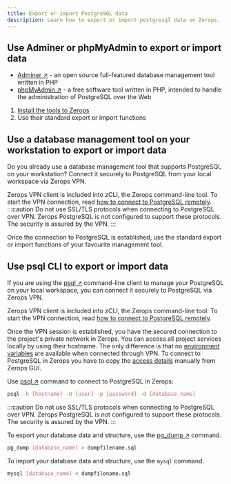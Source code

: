 ```yaml
---
title: Export or import PostgreSQL data
description: Learn how to export or import postgresql data on Zerops.
---
```


## Use Adminer or phpMyAdmin to export or import data
* [Adminer ↗](https://www.adminer.org) - an open source full-featured database management tool written in PHP
* [phpMyAdmin ↗](https://www.phpmyadmin.net) - a free software tool written in PHP, intended to handle the administration of PostgreSQL over the Web

1. [Install the tools to Zerops](/postgresql/how-to/manage#installing-management-tools)
2. Use their standard export or import functions

## Use a database management tool on your workstation to export or import data

Do you already use a database management tool that supports PostgreSQL on your workstation? Connect it securely to PostgreSQL from your local workspace via Zerops VPN.

Zerops VPN client is included into zCLI, the Zerops command-line tool. To start the VPN connection, read [how to connect to PostgreSQL remotely](/postgresql/how-to/connect#connect-remotely).
:::caution
Do not use SSL/TLS protocols when connecting to PostgreSQL over VPN. Zerops PostgreSQL is not configured to support these protocols. The security is assured by the VPN.
:::

Once the connection to PostgreSQL is established, use the standard export or import functions of your favourite management tool.

## Use psql CLI to export or import data

If you are using the [psql ↗](https://www.postgresql.org/docs/current/app-psql.html) command-line client to manage your PostgreSQL on your local workspace, you can connect it securely to PostgreSQL via Zerops VPN.

Zerops VPN client is included into zCLI, the Zerops command-line tool. To start the VPN connection, read [how to connect to PostgreSQL remotely](/postgresql/how-to/connect#connect-remotely).

Once the VPN session is established, you have the secured connection to the project's private network in Zerops. You can access all project services locally by using their hostname. The only difference is that no [environment variables](/postgresql/how-to/connect#method-2-environment-variables-recommended) are available when connected through VPN. To connect to PostgreSQL in Zerops you have to copy the [access details](/postgresql/how-to/connect#connection-details) manually from Zerops GUI.

Use [psql ↗](https://www.postgresql.org/docs/current/app-psql.html) command to connect to PostgreSQL in Zerops:

```sh
psql -h [hostname] -U [user] -p [password] -d [database_name]
```

:::caution
Do not use SSL/TLS protocols when connecting to PostgreSQL over VPN. Zerops PostgreSQL is not configured to support these protocols. The security is assured by the VPN.
:::

To export your database data and structure, use the [pg_dump ↗](https://www.postgresql.org/docs/current/backup-dump.html) command.

```sh
pg_dump [database_name] > dumpfilename.sql
```

To import your database data and structure, use the `mysql` command.

```sh
mysql [database_name] < dumpfilename.sql
```

